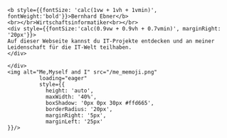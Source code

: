 
<link rel="prefetch" href="/me_memoji.png" />

<div class="img_container" style={{display: 'flex', alignItems: 'center'}}>
    <div>
        <TypeAnimation
            sequence={[
            'Servus.👋',
             5000,
             'Hallo.👋',
             5000,
             'Griaß di.👋',
             5000,
         ]}
             wrapper="span"
             speed={10}
             style={{fontSize: 'calc(2vw + 1vh + 1vmin)', fontWeight:'bold'}}
             repeat={Infinity}
             preRenderFirstString={true}
          />
    
    <b style={{fontSize: 'calc(1vw + 1vh + 1vmin)', fontWeight:'bold'}}>Bernhard Ebner</b>
    <br></br>Wirtschaftsinformatiker<br></br>
    <div style={{fontSize:'calc(0.9vw + 0.9vh + 0.7vmin)', marginRight: '20px'}}>
    Auf dieser Webseite kannst du IT-Projekte entdecken und an meiner Leidenschaft für die IT-Welt teilhaben.
    </div>

    </div>
    <img alt="Me,Myself and I" src="/me_memoji.png"
              loading="eager"
              style={{
                height: 'auto',
                maxWidth: '40%',
                boxShadow: '0px 0px 30px #ffd665',
                borderRadius: '20px',
                marginRight: '5px',
                marginLeft: '25px'
    }}/>
</div>